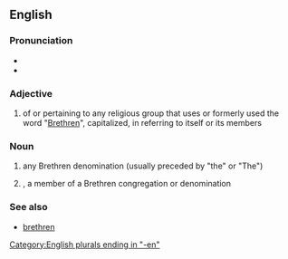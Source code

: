 {{also|brethren}}
==English==

===Pronunciation===
* {{IPA|/ˈbɹɛðɹən/|lang=en}}
* {{audio|en-us-brethren.ogg|Audio (US)|lang=en}}

===Adjective===
{{en-adj|-}}

# of or pertaining to any religious group that uses or formerly used the word "[[brethren|Brethren]]", capitalized, in referring to itself or its members

===Noun===
{{head|en|noun}}

# {{lb|en|in the plural|informal}} any Brethren denomination (usually preceded by "the" or "The")
# {{lb|en|in the singular}}, a member of a Brethren congregation or denomination

===See also===
* [[brethren]]

[[Category:English plurals ending in "-en"]]